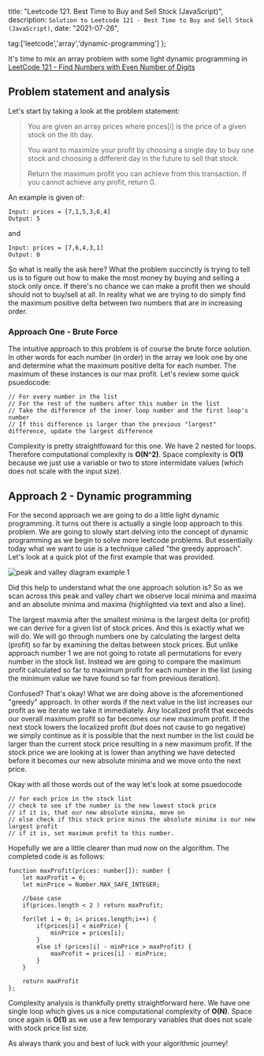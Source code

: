 

  title: "Leetcode 121. Best Time to Buy and Sell Stock (JavaScript)",
  description: `Solution to Leetcode 121 - Best Time to Buy and Sell Stock  (JavaScript)`,
  date: "2021-07-26",
  
  tag:['leetcode','array','dynamic-programming']
};

It's time to mix an array problem with some light dynamic programming in  [LeetCode 121 - Find Numbers with Even Number of Digits](https://leetcode.com/problems/best-time-to-buy-and-sell-stock/)
<!--more-->

## Problem statement and analysis

Let's start by taking a look at the problem statement:

> You are given an array prices where prices[i] is the price of a given stock on the ith day.
>
> You want to maximize your profit by choosing a single day to buy one stock and choosing a different day in the future to sell that stock.
>
> Return the maximum profit you can achieve from this transaction. If you cannot achieve any profit, return 0.

An example is given of:

```
Input: prices = [7,1,5,3,6,4]
Output: 5
```

and 

```
Input: prices = [7,6,4,3,1]
Output: 0
```

So what is really the ask here? What the problem succinctly is trying to tell us is to figure out how to make the most money by buying and selling a stock only once. If there's no chance we can make a profit then we should should not to buy/sell at all. In reality what we are trying to do simply find the maximum positive delta between two numbers that are in increasing order.

### Approach One - Brute Force

The intuitive approach to this problem is of course the brute force solution. In other words for each number (in order) in the array we look one by one and determine what the maximum positive delta for each number. The maximum of these instances is our max profit. Let's review some quick psuedocode:

```
// For every number in the list
// For the rest of the numbers after this number in the list
// Take the difference of the inner loop number and the first loop's number
// If this difference is larger than the previous "largest" difference, update the largest difference
```

Complexity is pretty straightfoward for this one. We have 2 nested for loops. Therefore computational complexity is **O(N^2)**. Space complexity is **O(1)** because we just use a variable or two to store intermidate values (which does not scale with the input size).

## Approach 2 - Dynamic programming

For the second approach we are going to do a little light dynamic programming. It turns out there is actually a single loop approach to this problem. We are going to slowly start delving into the concept of dynamic programming as we begin to solve more leetcode problems. But essentially today what we want to use is a technique called "the greedy approach". Let's look at a quick plot of the first example that was provided.

<Image src='/best-time-buy-and-sell-stock.jpg' alt='peak and valley diagram example 1' layout="responsive" width={600} height={400} />

Did this help to understand what the one approach solution is? So as we scan across this peak and valley chart we observe local minima and maxima and an absolute minima and maxima (highlighted via text and also a line). 

The largest maxmia after the smallest minima is the largest delta (or profit) we can derive for a given list of stock prices. And this is exactly what we will do. We will go through numbers one by calculating the largest delta (profit) so far by examining the deltas between stock prices. But unlike approach number 1 we are not going to rotate all permutations for every number in the stock list. Instead we are going to compare the maximum profit calculated so far to maximum profit for each number in the list (using the minimum value we have found so far from previous iteration).

Confused? That's okay! What we are doing above is the aforementioned "greedy" approach. In other words if the next value in the list increases our profit as we iterate we take it immediately. Any localized profit that exceeds our overall maximum profit so far becomes our new maximum profit. If the next stock lowers the localized profit (but does not cause to go negative) we simply continue as it is possible that the next number in the list could be larger than the current stock price resulting in a new maximum profit. If the stock price we are looking at is lower than anything we have detected before it becomes our new absolute minima and we move onto the next price.

Okay with all those words out of the way let's look at some psuedocode

```
// for each price in the stock list
// check to see if the number is the new lowest stock price
// if it is, that our new absolute minima, move on
// else check if this stock price minus the absolute minima is our new largest profit
// if it is, set maximum profit to this number.
```

Hopefully we are a little clearer than mud now on the algorithm. The completed code is as follows:

```
function maxProfit(prices: number[]): number {
    let maxProfit = 0;
    let minPrice = Number.MAX_SAFE_INTEGER;
    
    //base case
    if(prices.length < 2 ) return maxProfit;
    
    for(let i = 0; i< prices.length;i++) {
        if(prices[i] < minPrice) {
            minPrice = prices[i];
        }
        else if (prices[i] - minPrice > maxProfit) {
            maxProfit = prices[i] - minPrice;
        }
    }
    
    return maxProfit
};
```

Complexity analysis is thankfully pretty straightforward here. We have one single loop which gives us a nice computational complexity of **O(N)**. Space once again is **O(1)** as we use a few temporary variables that does not scale with stock price list size.

As always thank you and best of luck with your algorithmic journey!